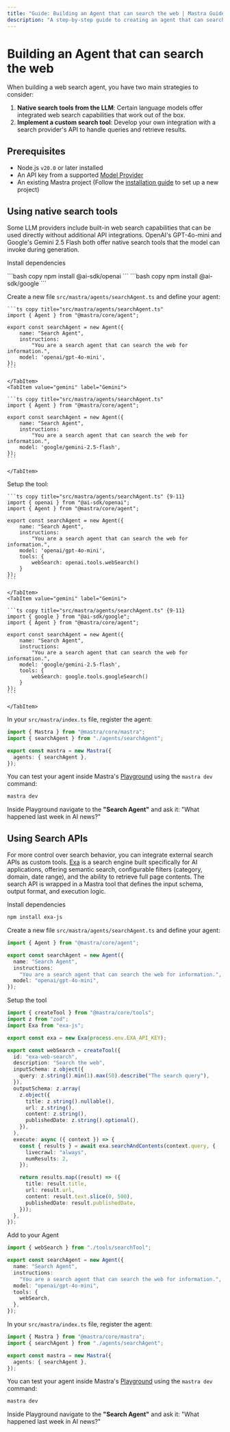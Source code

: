 ```yaml
---
title: "Guide: Building an Agent that can search the web | Mastra Guide"
description: "A step-by-step guide to creating an agent that can search the web."
---
```



# Building an Agent that can search the web

When building a web search agent, you have two main strategies to consider:

1. **Native search tools from the LLM**: Certain language models offer integrated web search capabilities that work out of the box.
2. **Implement a custom search tool**: Develop your own integration with a search provider's API to handle queries and retrieve results.

## Prerequisites

- Node.js `v20.0` or later installed
- An API key from a supported [Model Provider](/models)
- An existing Mastra project (Follow the [installation guide](/docs/getting-started/installation) to set up a new project)

## Using native search tools

Some LLM providers include built-in web search capabilities that can be used directly without additional API integrations. OpenAI's GPT-4o-mini and Google's Gemini 2.5 Flash both offer native search tools that the model can invoke during generation.

<Steps>

<StepItem title="Install dependencies">

Install dependencies

<Tabs>
  <TabItem value="openai" label="Open AI">
    ```bash copy
    npm install @ai-sdk/openai
    ```
  </TabItem>
  <TabItem value="gemini" label="Gemini">
    ```bash copy
    npm install @ai-sdk/google
    ```
  </TabItem>
</Tabs>

</StepItem>

<StepItem title="Define the Agent">

Create a new file `src/mastra/agents/searchAgent.ts` and define your agent:

<Tabs>
    <TabItem value="openai" label="Open AI">

    ```ts copy title="src/mastra/agents/searchAgent.ts"
    import { Agent } from "@mastra/core/agent";

    export const searchAgent = new Agent({
        name: "Search Agent",
        instructions:
            "You are a search agent that can search the web for information.",
        model: 'openai/gpt-4o-mini',
    });
    ```

    </TabItem>
    <TabItem value="gemini" label="Gemini">

    ```ts copy title="src/mastra/agents/searchAgent.ts"
    import { Agent } from "@mastra/core/agent";

    export const searchAgent = new Agent({
        name: "Search Agent",
        instructions:
            "You are a search agent that can search the web for information.",
        model: 'google/gemini-2.5-flash',
    });
    ```

    </TabItem>

</Tabs>

</StepItem>

<StepItem title="Setup the tool">

Setup the tool:

<Tabs>
    <TabItem value="openai" label="Open AI">

    ```ts copy title="src/mastra/agents/searchAgent.ts" {9-11}
    import { openai } from "@ai-sdk/openai";
    import { Agent } from "@mastra/core/agent";

    export const searchAgent = new Agent({
        name: "Search Agent",
        instructions:
            "You are a search agent that can search the web for information.",
        model: 'openai/gpt-4o-mini',
        tools: {
            webSearch: openai.tools.webSearch()
        }
    });
    ```

    </TabItem>
    <TabItem value="gemini" label="Gemini">

    ```ts copy title="src/mastra/agents/searchAgent.ts" {9-11}
    import { google } from "@ai-sdk/google";
    import { Agent } from "@mastra/core/agent";

    export const searchAgent = new Agent({
        name: "Search Agent",
        instructions:
            "You are a search agent that can search the web for information.",
        model: 'google/gemini-2.5-flash',
        tools: {
            webSearch: google.tools.googleSearch()
        }
    });
    ```

    </TabItem>

</Tabs>

</StepItem>

<StepItem title="Register the Agent with Mastra">

In your `src/mastra/index.ts` file, register the agent:

```ts copy title="src/mastra/index.ts" {2, 5}
import { Mastra } from "@mastra/core/mastra";
import { searchAgent } from "./agents/searchAgent";

export const mastra = new Mastra({
  agents: { searchAgent },
});
```

</StepItem>

<StepItem title="Test your agent">

You can test your agent inside Mastra's [Playground](/docs/getting-started/studio) using the `mastra dev` command:

```bash copy
mastra dev
```

Inside Playground navigate to the **"Search Agent"** and ask it: "What happened last week in AI news?"

</StepItem>

</Steps>

## Using Search APIs

For more control over search behavior, you can integrate external search APIs as custom tools. [Exa](https://exa.ai/) is a search engine built specifically for AI applications, offering semantic search, configurable filters (category, domain, date range), and the ability to retrieve full page contents. The search API is wrapped in a Mastra tool that defines the input schema, output format, and execution logic.

<Steps>

<StepItem title="Install dependencies">

Install dependencies

```bash copy
npm install exa-js
```

</StepItem>

<StepItem title="Define the Agent">

Create a new file `src/mastra/agents/searchAgent.ts` and define your agent:

```ts copy title="src/mastra/agents/searchAgent.ts"
import { Agent } from "@mastra/core/agent";

export const searchAgent = new Agent({
  name: "Search Agent",
  instructions:
    "You are a search agent that can search the web for information.",
  model: "openai/gpt-4o-mini",
});
```

</StepItem>

<StepItem title="Setup the tool">

Setup the tool

```ts copy title="src/mastra/tools/searchTool.ts"
import { createTool } from "@mastra/core/tools";
import z from "zod";
import Exa from "exa-js";

export const exa = new Exa(process.env.EXA_API_KEY);

export const webSearch = createTool({
  id: "exa-web-search",
  description: "Search the web",
  inputSchema: z.object({
    query: z.string().min(1).max(50).describe("The search query"),
  }),
  outputSchema: z.array(
    z.object({
      title: z.string().nullable(),
      url: z.string(),
      content: z.string(),
      publishedDate: z.string().optional(),
    }),
  ),
  execute: async ({ context }) => {
    const { results } = await exa.searchAndContents(context.query, {
      livecrawl: "always",
      numResults: 2,
    });

    return results.map((result) => ({
      title: result.title,
      url: result.url,
      content: result.text.slice(0, 500),
      publishedDate: result.publishedDate,
    }));
  },
});
```

</StepItem>

<StepItem title="Add to your Agent">

Add to your Agent

```ts copy title="src/mastra/agents/searchAgent.ts"
import { webSearch } from "./tools/searchTool";

export const searchAgent = new Agent({
  name: "Search Agent",
  instructions:
    "You are a search agent that can search the web for information.",
  model: "openai/gpt-4o-mini",
  tools: {
    webSearch,
  },
});
```

</StepItem>

<StepItem title="Register the Agent with Mastra">

In your `src/mastra/index.ts` file, register the agent:

```ts copy title="src/mastra/index.ts" {2, 5}
import { Mastra } from "@mastra/core/mastra";
import { searchAgent } from "./agents/searchAgent";

export const mastra = new Mastra({
  agents: { searchAgent },
});
```

</StepItem>

<StepItem title="Test your agent">

You can test your agent inside Mastra's [Playground](/docs/getting-started/studio) using the `mastra dev` command:

```bash copy
mastra dev
```

Inside Playground navigate to the **"Search Agent"** and ask it: "What happened last week in AI news?"

</StepItem>

</Steps>
